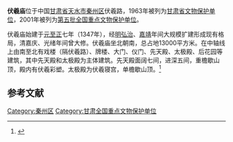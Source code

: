 {{文物保护单位
| 级别 = 全国
| 名称 = 伏羲庙
| 图片 = [[File:甘肃天水伏羲庙2.jpg|230px]]
| 所在 = [[甘肃省|甘肃省]][[天水市|天水市]]
| 坐标 = {{coord|34|34|50|N|105|42|11|E|display=it|scale:10000}}
| 分类 = 古建筑
| 时代 = 明、清
| 编号 = [[第五批全国重点文物保护单位|第五批]]第430项
| 登录 = 2013年5月
}}

'''伏羲庙'''位于中国[[甘肃省|甘肃省]][[天水市|天水市]][[秦州区|秦州区]]伏羲路，1963年被列为[[甘肃省文物保护单位|甘肃省文物保护单位]]，2001年被列为[[第五批全国重点文物保护单位|第五批全国重点文物保护单位]]。

伏羲庙始建于[[元朝|元]][[至正|至正]]七年（1347年），经[[明朝|明]][[弘治|弘治]]、[[嘉靖|嘉靖]]年间大规模扩建形成现有格局，清嘉庆、光绪年间曾大修。伏羲庙坐北朝南，总占地13000平方米。在中轴线上由南至北有戏楼（隔伏羲路）、牌楼、大门、仪门、先天殿、太极殿、后花园等建筑，其中先天殿和太极殿为主体建筑。先天殿面阔七间，进深五间，重檐歇山顶，殿内有伏羲彩塑。太极殿为伏羲寝宫，单檐歇山顶。<ref>{{Cite book |title=全国重点文物保护单位·第一至第五批·第Ⅲ卷 |publisher=文物出版社 |year=2004 |isbn=7-5010-1525-2 |pages=457 }}</ref>

==参考文献==
{{reflist}}

{{甘肃全国重点文物保护单位}}

{{DEFAULTSORT:Fu}}
{{全国重点文物保护单位小作品}}

[[Category:秦州区|Category:秦州区]]
[[Category:甘肃全国重点文物保护单位|Category:甘肃全国重点文物保护单位]]